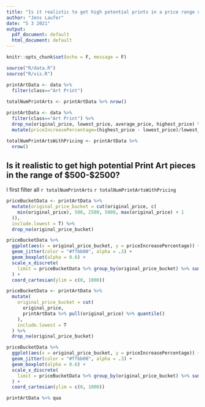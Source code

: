 ```yaml
---
title: "Is it realistic to get high potential prints in a price range of 500-2500?"
author: "Jens Laufer"
date: "5 3 2021"
output:
  pdf_document: default
  html_document: default
---
```


```r
knitr::opts_chunk$set(echo = F, message = F)
```

```r
source("R/data.R")
source("R/vis.R")
```

```r
printArtData <- data %>%
  filter(class=="Art Print") 
  
totalNumPrintArts <- printArtData %>% nrow()

printArtData <- data %>%
  filter(class=="Art Print") %>% 
  drop_na(original_price, lowest_price, average_price, highest_price) %>% 
  mutate(priceIncreasePercentage=(highest_price - lowest_price)/lowest_price * 100)

totalNumPrintArtsWithPricing <- printArtData %>% 
  nrow()
```


## Is it realistic to get high potential Print Art pieces in the range of $500-$2500?


I first filter all `r totalNumPrintArts` `r totalNumPrintArtsWithPricing`



```r
priceBucketData <- printArtData %>%
  mutate(original_price_bucket = cut(original_price, c(
    min(original_price), 500, 2500, 5000, max(original_price) + 1
  )),
  include.lowest = T) %>%
  drop_na(original_price_bucket)

priceBucketData %>%
  ggplot(aes(x = original_price_bucket, y = priceIncreasePercentage)) +
  geom_jitter(color = "#ffbb00", alpha = .3) +
  geom_boxplot(alpha = 0.6) +
  scale_x_discrete(
    limit = priceBucketData %>% group_by(original_price_bucket) %>% summarise(median = median(priceIncreasePercentage, na.rm = T)) %>%  arrange(-median) %>% pull(original_price_bucket)
  ) +
  coord_cartesian(ylim = c(0, 1000))
```

```r
priceBucketData <- printArtData %>%
  mutate(
    original_price_bucket = cut(
      original_price,
      printArtData %>% pull(original_price) %>% quantile()
    ),
    include.lowest = T
  ) %>%
  drop_na(original_price_bucket)

priceBucketData %>%
  ggplot(aes(x = original_price_bucket, y = priceIncreasePercentage)) +
  geom_jitter(color = "#ffbb00", alpha = .3) +
  geom_boxplot(alpha = 0.6) +
  scale_x_discrete(
    limit = priceBucketData %>% group_by(original_price_bucket) %>% summarise(median = median(priceIncreasePercentage, na.rm = T)) %>%  arrange(-median) %>% pull(original_price_bucket)
  ) +
  coord_cartesian(ylim = c(0, 1000))
```


```r
printArtData %>% qua
```

